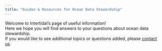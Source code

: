 ```yaml
---
title: "Guides & Resources for Ocean Data Stewardship"
---
```


Welcome to Intertidal's page of useful information!   
Here we hope you will find answers to your questions about ocean data stewardship.  
If you would like to see additional topics or questions added, please [contact us](https://www.intertidalagency.org/contact). 
                                                
